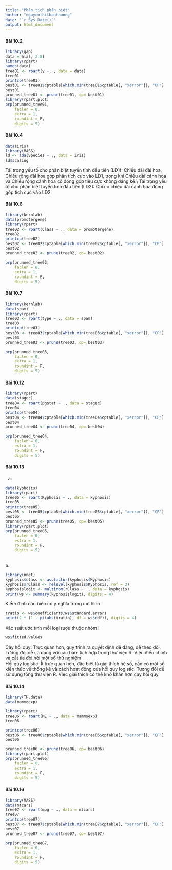 ```yaml
---
title: "Phân tích phân biệt"
author: "nguyenthithanhhuong"
date: "`r Sys.Date()`"
output: html_document
---
```


#### **Bài 10.2**

```r
library(gap)
data = hla[, 2:8]
library(rpart)
names(data)
tree01 <- rpart(y ~. , data = data)
tree01
printcp(tree01)
best01 <- tree01$cptable[which.min(tree01$cptable[, "xerror"]), "CP"]
best01
prunned_tree01 <- prune(tree01, cp= best01)
library(rpart.plot)
prp(prunned_tree01,
    faclen = 0, 
    extra = 1, 
    roundint = F,  
    digits = 5) 
```

#### **Bài 10.4**

```r
data(iris)
library(MASS)
ld <- lda(Species ~ ., data = iris)
ld$scaling
```
Tải trọng yếu tố cho phân biệt tuyến tính đầu tiên (LD1): Chiều dài đài hoa, Chiều rộng đài hoa góp phần tích cực vào LD1, trong khi Chiều dài cánh hoa và Chiều rộng cánh hoa có đóng góp tiêu cực không đáng kể.\\
Tải trọng yếu tố cho phân biệt tuyến tính đầu tiên (LD2): Chỉ có chiều dài cánh hoa đóng góp tích cực vào LD2

#### **Bài 10.6**
```r
library(kernlab)
data(promotergene)
library(rpart)
tree02 <- rpart(Class ~ ., data = promotergene)
tree02
printcp(tree02)
best02 <- tree02$cptable[which.min(tree02$cptable[, "xerror"]), "CP"]
best02
prunned_tree02 <- prune(tree02, cp= best02)

prp(prunned_tree02,
    faclen = 0, 
    extra = 1, 
    roundint = F,  
    digits = 5) 
```


#### **Bài 10.7**

```r
library(kernlab)
data(spam)
library(rpart)
tree03 <- rpart(type ~ ., data = spam)
tree03
printcp(tree03)
best03 <- tree03$cptable[which.min(tree03$cptable[, "xerror"]), "CP"]
best03
prunned_tree03 <- prune(tree03, cp= best03)

prp(prunned_tree03,
    faclen = 0,
    extra = 1, 
    roundint = F, 
    digits = 5)
```

#### **Bài 10.12**
```r
library(rpart)
data(stagec)
tree04 <- rpart(pgstat ~ ., data = stagec)
tree04
printcp(tree04)
best04 <- tree04$cptable[which.min(tree04$cptable[, "xerror"]), "CP"]
best04
prunned_tree04 <- prune(tree04, cp= best04)

prp(prunned_tree04,
    faclen = 0,
    extra = 1, 
    roundint = F,  
    digits = 5)
```


#### **Bài 10.13**
a.
```r
data(kyphosis)
library(rpart)
tree05 <- rpart(Kyphosis ~ ., data = kyphosis)
tree05
printcp(tree05)
best05 <- tree05$cptable[which.min(tree05$cptable[, "xerror"]), "CP"]
best05
prunned_tree05 <- prune(tree05, cp= best05)
library(rpart.plot)
prp(prunned_tree05,
    faclen = 0,
    extra = 1, 
    roundint = F,  
    digits = 5)
```
\
b.

```r
library(nnet)
kyphosis$class <- as.factor(kyphosis$Kyphosis)
kyphosis$rClass <- relevel(kyphosis$Kyphosis, ref = 2)
kyphosislogit <- multinom(rClass ~ ., data = kyphosis)
print(ws <- summary(kyphosislogit), digits = 4)

```
Kiểm định các biến có ý nghĩa trong mô hình
```r
tratio <- ws$coefficients/ws$standard.errors
print(2 * (1 - pt(abs(tratio), df = ws$edf)), digits = 4)
```

Xác suất ước tính mỗi loại rượu thuộc nhóm i
```r
ws$fitted.values
```

Cây hồi quy: Trực quan hơn, quy trình ra quyết định dễ dàng, dễ theo dõi. Tương đói dễ sủ dụng với các hàm tích hợp trong thư viện R. Việc điều chỉnh và cắt tỉa đòi hỏi một số thử nghiệm\
Hồi quy logistic: Ít trực quan hơn, đặc biệt là giải thích hệ số, cần có một số kiến thức về thống kê và cách hoạt động của hồi quy logistic. Tương đối dễ sử dụng tỏng thư viện R. Việc giải thích có thể khó khăn hơn cây hồi quy.


#### **Bài 10.14**
```r
library(TH.data)
data(mammoexp)
```

```r
library(rpart)
tree06 <- rpart(ME ~ ., data = mammoexp)
tree06
```

```r
printcp(tree06)
best06 <- tree06$cptable[which.min(tree06$cptable[, "xerror"]), "CP"]
best06
```

```r
prunned_tree06 <- prune(tree06, cp= best06)
library(rpart.plot)
prp(prunned_tree06,
    faclen = 0, 
    extra = 1, 
    roundint = F, 
    digits = 5)
```


#### **Bài 10.16**

```r
library(MASS)
data(mtcars)
tree07 <- rpart(mpg ~ ., data = mtcars)
tree07
printcp(tree07)
best07 <- tree07$cptable[which.min(tree07$cptable[, "xerror"]), "CP"]
best07
prunned_tree07 <- prune(tree07, cp= best07)

prp(prunned_tree07,
    faclen = 0, 
    extra = 1,
    roundint = F,  
    digits = 5)
```